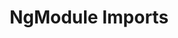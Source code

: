 ---
id: "angular_tf_med_012"
questionType: "TRUE_FALSE"
title: "NgModule Imports"
statement: "The 'imports' array in NgModule is used to declare components."
difficulty: "MEDIUM"
category: "Angular"
correctAnswer: false
explanation: "The 'declarations' array is used for components; 'imports' is for modules."
---